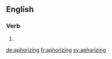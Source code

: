 ==English==

===Verb===
{{head|en}}

# {{present participle of|aphorize|lang=en}}

[[de:aphorizing]]
[[fr:aphorizing]]
[[sv:aphorizing]]